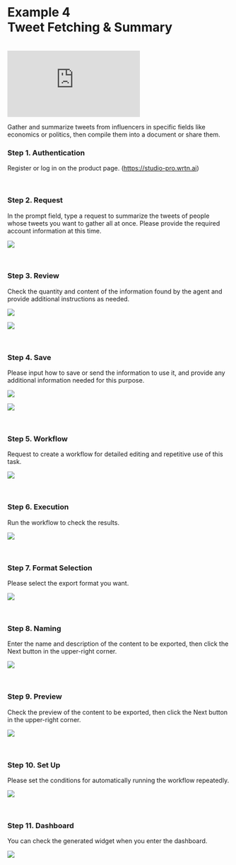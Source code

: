 # **Example 4** <br /> Tweet Fetching & Summary

<br />

<div
  style={{
    position: "relative",
    width: "100%",
    height: 0,
    paddingBottom: "56.25%",
    overflow: "hidden",
  }}
>
  <iframe
    src="https://www.youtube.com/embed/Yy6kW0xEE5Q"
    style={{
      position: "absolute",
      top: 0,
      left: 0,
      width: "100%",
      height: "100%",
      border: "none",
    }}
    title="YouTube video player"
    frameborder="0"
    allow="accelerometer; autoplay; clipboard-write; encrypted-media; gyroscope; picture-in-picture; web-share"
    referrerpolicy="strict-origin-when-cross-origin"
    allowfullscreen
  ></iframe>
</div>

Gather and summarize tweets from influencers in specific fields like economics or politics, then compile them into a document or share them.

### Step 1. Authentication

Register or log in on the product page. (https://studio-pro.wrtn.ai)

<br />

### Step 2. Request

In the prompt field, type a request to summarize the tweets of people whose tweets you want to gather all at once. Please provide the required account information at this time.

![](/studio-pro/images/docs/use-cases/tweet/step-2-1.png)

<br />

### Step 3. Review

Check the quantity and content of the information found by the agent and provide additional instructions as needed.

![](/studio-pro/images/docs/use-cases/tweet/step-3-1.png)

![](/studio-pro/images/docs/use-cases/tweet/step-3-2.png)

<br />

### Step 4. Save

Please input how to save or send the information to use it, and provide any additional information needed for this purpose.

![](/studio-pro/images/docs/use-cases/tweet/step-4-1.png)

![](/studio-pro/images/docs/use-cases/tweet/step-4-2.png)

<br />

### Step 5. Workflow

Request to create a workflow for detailed editing and repetitive use of this task.

![](/studio-pro/images/docs/use-cases/tweet/step-5-1.png)

<br />

### Step 6. Execution

Run the workflow to check the results.

![](/studio-pro/images/docs/use-cases/tweet/step-6-1.png)

<br />

### Step 7. Format Selection

Please select the export format you want.

![](/studio-pro/images/docs/use-cases/tweet/step-7-1.png)

<br />

### Step 8. Naming

Enter the name and description of the content to be exported, then click the Next button in the upper-right corner.

![](/studio-pro/images/docs/use-cases/tweet/step-8-1.png)

<br />

### Step 9. Preview

Check the preview of the content to be exported, then click the Next button in the upper-right corner.

![](/studio-pro/images/docs/use-cases/tweet/step-9-1.png)

<br />

### Step 10. Set Up

Please set the conditions for automatically running the workflow repeatedly.

![](/studio-pro/images/docs/use-cases/tweet/step-10-1.png)

<br />

### Step 11. Dashboard

You can check the generated widget when you enter the dashboard.

![](/studio-pro/images/docs/use-cases/tweet/step-11-1.png)
